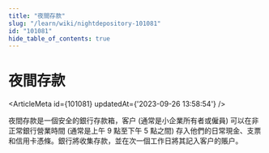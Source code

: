 ```yaml
---
title: "夜間存款"
slug: "/learn/wiki/nightdepository-101081"
id: "101081"
hide_table_of_contents: true
---
```



# 夜間存款

<ArticleMeta id={101081} updatedAt={'2023-09-26 13:58:54'} />
<div className='border-solid border-b border-t-0 my-4 border-[var(--ifm-color-gray-300)]' />

夜間存款是一個安全的銀行存款箱，客户 (通常是小企業所有者或僱員) 可以在非正常銀行營業時間 (通常是上午 9 點至下午 5 點之間) 存入他們的日常現金、支票和信用卡憑條。銀行將收集存款，並在次一個工作日將其記入客户的賬户。
